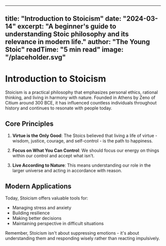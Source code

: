 
---
title: "Introduction to Stoicism"
date: "2024-03-14"
excerpt: "A beginner's guide to understanding Stoic philosophy and its relevance in modern life."
author: "The Young Stoic"
readTime: "5 min read"
image: "/placeholder.svg"
---

# Introduction to Stoicism

Stoicism is a practical philosophy that emphasizes personal ethics, rational thinking, and living in harmony with nature. Founded in Athens by Zeno of Citium around 300 BCE, it has influenced countless individuals throughout history and continues to resonate with people today.

## Core Principles

1. **Virtue is the Only Good**: The Stoics believed that living a life of virtue - wisdom, justice, courage, and self-control - is the path to happiness.

2. **Focus on What You Can Control**: We should focus our energy on things within our control and accept what isn't.

3. **Live According to Nature**: This means understanding our role in the larger universe and acting in accordance with reason.

## Modern Applications

Today, Stoicism offers valuable tools for:
- Managing stress and anxiety
- Building resilience
- Making better decisions
- Maintaining perspective in difficult situations

Remember, Stoicism isn't about suppressing emotions - it's about understanding them and responding wisely rather than reacting impulsively.
